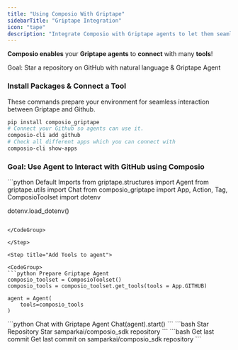 ```yaml
---
title: "Using Composio With Griptape"
sidebarTitle: "Griptape Integration"
icon: "tape"
description: "Integrate Composio with Griptape agents to let them seamlessly interact with external apps"
---
```


**Composio enables** your **Griptape agents** to **connect** with many **tools**!

<Tip>Goal: Star a repository on GitHub with natural language & Griptape Agent</Tip>

### Install Packages & Connect a Tool

These commands prepare your environment for seamless interaction between Griptape and Github.
<CodeGroup>
``` bash Run command
pip install composio_griptape
# Connect your Github so agents can use it. 
composio-cli add github
# Check all different apps which you can connect with
composio-cli show-apps

```
</CodeGroup>

### Goal: Use Agent to Interact with GitHub using Composio

<Steps>
<Step title="Import Base Packages">

<CodeGroup>
```python Default Imports
from griptape.structures import Agent
from griptape.utils import Chat
from composio_griptape import App, Action, Tag, ComposioToolset
import dotenv

dotenv.load_dotenv()
```

</CodeGroup>

</Step>

<Step title="Add Tools to agent">

<CodeGroup>
```python Prepare Griptape Agent
composio_toolset = ComposioToolset()
composio_tools = composio_toolset.get_tools(tools = App.GITHUB)

agent = Agent(
    tools=composio_tools
)
```

</CodeGroup>

</Step>

<Step title="Start Agent Chat">

<CodeGroup>
```python Chat with Griptape Agent
Chat(agent).start()
```

</CodeGroup>

</Step>
<Step title="Talk with Agent">
<Tabs>
<Tab title="Star Repository">
<CodeGroup>
```bash Star Repository
Star samparkai/composio_sdk repository
```
</CodeGroup>
</Tab>
<Tab title="Get last Commit">
<CodeGroup>
```bash Get last commit
Get last commit on samparkai/composio_sdk repository
```
</CodeGroup>
</Tab>
</Tabs>
</Step>
</Steps>


